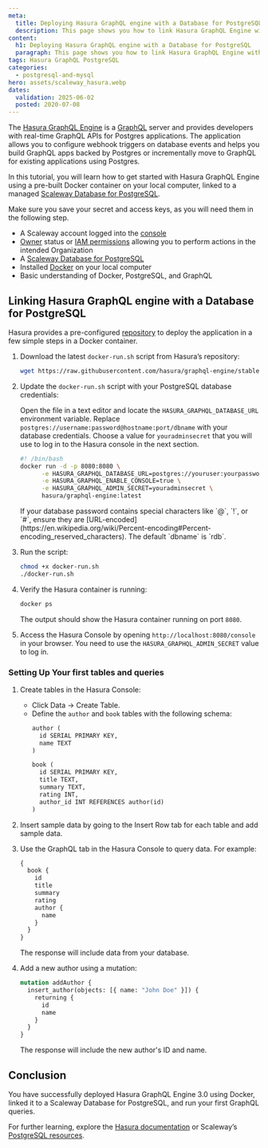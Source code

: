 ```yaml
---
meta:
  title: Deploying Hasura GraphQL engine with a Database for PostgreSQL
  description: This page shows you how to link Hasura GraphQL Engine with a Database for PostgreSQL
content:
  h1: Deploying Hasura GraphQL engine with a Database for PostgreSQL
  paragraph: This page shows you how to link Hasura GraphQL Engine with a Database for PostgreSQL
tags: Hasura GraphQL PostgreSQL
categories:
  - postgresql-and-mysql
hero: assets/scaleway_hasura.webp
dates:
  validation: 2025-06-02
  posted: 2020-07-08
---
```


The [Hasura GraphQL Engine](https://hasura.io) is a [GraphQL](https://graphql.org/) server and provides developers with real-time GraphQL APIs for Postgres applications. The application allows you to configure webhook triggers on database events and helps you build GraphQL apps backed by Postgres or incrementally move to GraphQL for existing applications using Postgres.

In this tutorial, you will learn how to get started with Hasura GraphQL Engine using a pre-built Docker container on your local computer, linked to a managed [Scaleway Database for PostgreSQL](https://www.scaleway.com/en/database/).

<Message type="important">
  Make sure you save your secret and access keys, as you will need them in the following step.
</Message>

<Macro id="requirements" />

- A Scaleway account logged into the [console](https://console.scaleway.com)
- [Owner](/iam/concepts/#owner) status or [IAM permissions](/iam/concepts/#permission) allowing you to perform actions in the intended Organization
- A [Scaleway Database for PostgreSQL](https://www.scaleway.com/en/database/)
- Installed [Docker](https://docs.docker.com/get-docker/) on your local computer
- Basic understanding of Docker, PostgreSQL, and GraphQL

## Linking Hasura GraphQL engine with a Database for PostgreSQL

Hasura provides a pre-configured [repository](https://github.com/hasura/graphql-engine/tree/stable/install-manifests) to deploy the application in a few simple steps in a Docker container.

1. Download the latest `docker-run.sh` script from Hasura’s repository:
   ```bash
   wget https://raw.githubusercontent.com/hasura/graphql-engine/stable/install-manifests/docker-run/docker-run.sh
   ```

2. Update the `docker-run.sh` script with your PostgreSQL database credentials:

   Open the file in a text editor and locate the `HASURA_GRAPHQL_DATABASE_URL` environment variable. Replace `postgres://username:password@hostname:port/dbname` with your database credentials. Choose a value for `youradminsecret` that you will use to log in to the Hasura console in the next section.

   ```bash
   #! /bin/bash
   docker run -d -p 8080:8080 \
         -e HASURA_GRAPHQL_DATABASE_URL=postgres://youruser:yourpassword@yourhost:5432/dbname \
         -e HASURA_GRAPHQL_ENABLE_CONSOLE=true \
         -e HASURA_GRAPHQL_ADMIN_SECRET=youradminsecret \
         hasura/graphql-engine:latest
   ```

   <Message type="note">
     If your database password contains special characters like `@`, `!`, or `#`, ensure they are [URL-encoded](https://en.wikipedia.org/wiki/Percent-encoding#Percent-encoding_reserved_characters). The default `dbname` is `rdb`.
   </Message>

3. Run the script:
   ```bash
   chmod +x docker-run.sh
   ./docker-run.sh
   ```

4. Verify the Hasura container is running:
   ```bash
   docker ps
   ```
   The output should show the Hasura container running on port `8080`.

5. Access the Hasura Console by opening `http://localhost:8080/console` in your browser. You need to use the `HASURA_GRAPHQL_ADMIN_SECRET` value to log in.


### Setting Up Your first tables and queries

1. Create tables in the Hasura Console:
   - Click Data -> Create Table.
   - Define the `author` and `book` tables with the following schema:
     ```graphql
     author (
       id SERIAL PRIMARY KEY,
       name TEXT
     )

     book (
       id SERIAL PRIMARY KEY,
       title TEXT,
       summary TEXT,
       rating INT,
       author_id INT REFERENCES author(id)
     )
     ```

2. Insert sample data by going to the Insert Row tab for each table and add sample data.

3. Use the GraphQL tab in the Hasura Console to query data. For example:
   ```graphql
   {
     book {
       id
       title
       summary
       rating
       author {
         name
       }
     }
   }
   ```

   The response will include data from your database.

4. Add a new author using a mutation:
   ```graphql
   mutation addAuthor {
     insert_author(objects: [{ name: "John Doe" }]) {
       returning {
         id
         name
       }
     }
   }
   ```

   The response will include the new author's ID and name.

## Conclusion

You have successfully deployed Hasura GraphQL Engine 3.0 using Docker, linked it to a Scaleway Database for PostgreSQL, and run your first GraphQL queries.

For further learning, explore the [Hasura documentation](https://hasura.io/docs/latest/) or Scaleway’s [PostgreSQL resources](/managed-databases-for-postgresql-and-mysql/).